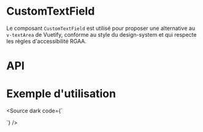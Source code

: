 
<Meta of={CustomTextFieldStories} />

# CustomTextField

Le composant `CustomTextField` est utilisé pour proposer une alternative au `v-textArea` de Vuetify, conforme au style du design-system et qui  respecte les règles d'accessibilité RGAA.

<Canvas of={CustomTextFieldStories.Default} />


# API

<Controls of={CustomTextFieldStories.Default} />


# Exemple d'utilisation

<Source
    dark code={`
<script setup lang="ts">

	const model = ref('')

</script>

<template>
	<main class="ma-12">
		Text saisie: {{ model }}
		<div class="d-flex flex-wrap align-center">
        <CustomTextField
				v-model="model"
				label="Label"
				aria-label="Label"
				color="primary"
				is-clearable
			/>
		</div>
	</main>
</template>
`}
/>

